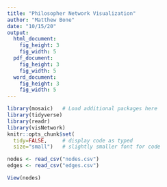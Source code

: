 ```yaml
---
title: "Philosopher Network Visualization"
author: "Matthew Bone"
date: "10/15/20"
output: 
  html_document:
    fig_height: 3
    fig_width: 5
  pdf_document:
    fig_height: 3
    fig_width: 5
  word_document:
    fig_height: 3
    fig_width: 5
---
```


```r
library(mosaic)   # Load additional packages here 
library(tidyverse)
library(readr)
library(visNetwork)
knitr::opts_chunk$set(
  tidy=FALSE,     # display code as typed
  size="small")   # slightly smaller font for code
```

```r
nodes <- read_csv("nodes.csv")
edges <- read_csv("edges.csv")
```
```r
View(nodes)
```



